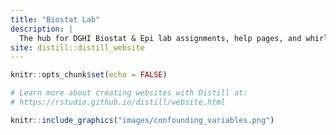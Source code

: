 ```yaml
---
title: "Biostat Lab"
description: |
  The hub for DGHI Biostat & Epi lab assignments, help pages, and whirly gigs
site: distill::distill_website
---
```


```r
knitr::opts_chunk$set(echo = FALSE)

# Learn more about creating websites with Distill at:
# https://rstudio.github.io/distill/website.html

```

```r
knitr::include_graphics("images/confounding_variables.png")
```


